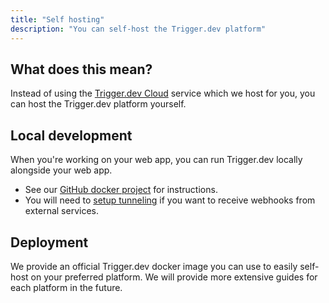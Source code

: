 ```yaml
---
title: "Self hosting"
description: "You can self-host the Trigger.dev platform"
---
```


## What does this mean?

Instead of using the [Trigger.dev Cloud](https://trigger.dev) service which we host for you, you can host the Trigger.dev platform yourself.

## Local development

When you're working on your web app, you can run Trigger.dev locally alongside your web app.

- See our [GitHub docker project](https://github.com/triggerdotdev/docker) for instructions.
- You will need to [setup tunneling](/documentation/guides/tunneling-platform) if you want to receive webhooks from external services.

## Deployment

We provide an official Trigger.dev docker image you can use to easily self-host on your preferred platform. We will provide more extensive guides for each platform in the future.

